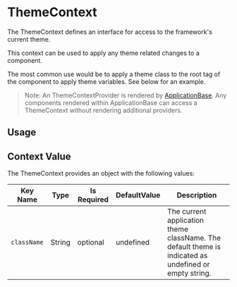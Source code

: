 
# ThemeContext

The ThemeContext defines an interface for access to the framework's current theme.

This context can be used to apply any theme related changes to a component.

The most common use would be to apply a theme class to the root tag of the component to apply theme variables. See below for an example.


> Note: An ThemeContextProvider is rendered by [ApplicationBase](/application/terra-application/application/application-base).
> Any components rendered within ApplicationBase can access a ThemeContext without rendering additional providers.

## Usage

<ThemedComponent description="This example pulls the current theme from the theme context and adds the theme class name to apply theme variables." isExpanded />

## Context Value

The ThemeContext provides an object with the following values:

|Key Name|Type|Is Required|DefaultValue|Description|
|---|---|---|---|---|
|`className`|String|optional|undefined|The current application theme className. The default theme is indicated as undefined or empty string.|

